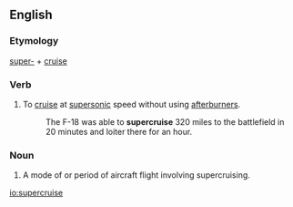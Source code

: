 ==English==
===Etymology===
[[super-]] + [[cruise]]
===Verb===
{{en-verb|supercruis|es}}
#{{aeronautics}} To [[cruise]] at [[supersonic]] speed without using [[afterburners]].
#: The F-18 was able to '''supercruise''' 320 miles to the battlefield in 20 minutes and loiter there for an hour.

===Noun===
{{en-noun}}
#{{aeronautics}} A mode of or period of aircraft flight involving supercruising.

[[io:supercruise]]